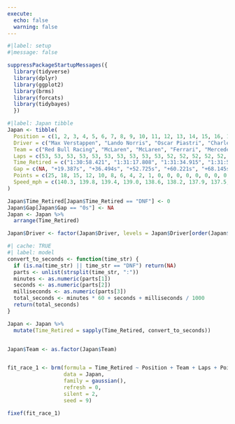 ```yaml
---
execute:
  echo: false
  warning: false
---
```


```r
#|label: setup
#|message: false

suppressPackageStartupMessages({
  library(tidyverse)
  library(dplyr)
  library(ggplot2)  
  library(brms)
  library(forcats)
  library(tidybayes)
  })
```

```r
#|label: Japan tibble
Japan <- tibble(
  Position = c(1, 2, 3, 4, 5, 6, 7, 8, 9, 10, 11, 12, 13, 14, 15, 16, 17, 18, 19, 20),
  Driver = c("Max Verstappen", "Lando Norris", "Oscar Piastri", "Charles Leclerc", "Lewis Hamilton", "Carlos Sainz", "George Russell", "Fernando Alonso", "Esteban Ocon", "Pierre Gasly", "Liam Lawson", "Alexander Albon", "Yuki Tsunoda", "Nico Hulkenberg", "Kevin Magnussen", "Valtteri Bottas", "Zhou Guanyu", "Sergio Perez", "Logan Sargeant", "Lance Stroll"),
  Team = c("Red Bull Racing", "McLaren", "McLaren", "Ferrari", "Mercedes", "Ferrari", "Mercedes", "Aston Martin", "Alpine", "Alpine", "AlphaTauri", "Williams", "AlphaTauri", "Haas", "Haas", "Alfa Romeo", "Alfa Romeo", "Red Bull Racing", "Williams", "Aston Martin"),
  Laps = c(53, 53, 53, 53, 53, 53, 53, 53, 53, 53, 52, 52, 52, 52, 52, 26, 22, 20, 15, 7),
  Time_Retired = c("1:30:58.421", "1:31:17.808", "1:31:34.915", "1:31:51.146", "1:31:58.642", "1:32:06.566", "1:32:11.665", "1:32:29.074", "1:32:31.145", "1:32:34.252", "1:32:38.669", "1:32:43.547", "1:32:48.873", "1:32:50.795", "1:32:52.680", "1:32:54.556", "1:32:56.953", "DNF", "DNF", "DNF"),
  Gap = c(NA, "+19.387s", "+36.494s", "+52.725s", "+60.221s", "+68.145s", "+73.244s", "+90.653s", "+92.724s", "+95.831s", "+100.248s", "+105.126s", "+110.452s", "+112.374s", "+114.259s", "+116.135s", "+118.532s", NA, NA, NA),
  Points = c(25, 18, 15, 12, 10, 8, 6, 4, 2, 1, 0, 0, 0, 0, 0, 0, 0, 0, 0, 0),
  Speed_mph = c(140.3, 139.8, 139.4, 139.0, 138.6, 138.2, 137.9, 137.5, 137.1, 136.8, 136.4, 136.0, 135.6, 135.2, 134.8, 134.4, 134.0, NA, NA, NA)
)

Japan$Time_Retired[Japan$Time_Retired == "DNF"] <- 0
Japan$Gap[Japan$Gap == "0s"] <- NA
Japan <- Japan %>%
  arrange(Time_Retired)

Japan$Driver <- factor(Japan$Driver, levels = Japan$Driver[order(Japan$Time_Retired)])
```

```r
#| cache: TRUE
#| label: model
convert_to_seconds <- function(time_str) {
  if (is.na(time_str) || time_str == "DNF") return(NA)
  parts <- unlist(strsplit(time_str, ":"))
  minutes <- as.numeric(parts[1])
  seconds <- as.numeric(parts[2])
  milliseconds <- as.numeric(parts[3])
  total_seconds <- minutes * 60 + seconds + milliseconds / 1000
  return(total_seconds)
}

Japan <- Japan %>%
  mutate(Time_Retired = sapply(Time_Retired, convert_to_seconds))


Japan$Team <- as.factor(Japan$Team)


fit_race_1 <- brm(formula = Time_Retired ~ Position + Team + Laps + Points + Speed_mph,
                  data = Japan,
                  family = gaussian(),
                  refresh = 0,
                  silent = 2,
                  seed = 9)

```

```r
fixef(fit_race_1)
```

